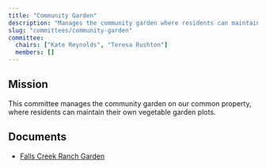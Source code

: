 ```yaml
---
title: "Community Garden"
description: "Manages the community garden where residents can maintain their own vegetable plots."
slug: "committees/community-garden"
committee:
  chairs: ["Kate Reynolds", "Teresa Rushton"]
  members: []
---
```



<CommitteeMembers frontmatter={frontmatter} />

## Mission

This committee manages the community garden on our common property, where residents can maintain their own vegetable garden plots.

## Documents

- [Falls Creek Ranch Garden](/uploads/2022/03/Falls-Creek-Ranch-Garden-1.pdf)


<FileHistory file="src/content/docs/committees/community-garden.mdx" />
